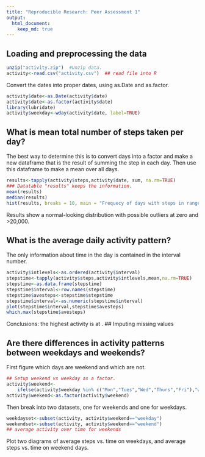 ```yaml
---
title: "Reproducible Research: Peer Assessment 1"
output: 
  html_document:
    keep_md: true
---
```



## Loading and preprocessing the data

```r
unzip("activity.zip")  #Unzip data.
activity<-read.csv("activity.csv")  ## read file into R
```

Convert the dates into proper dates, using as.Date and as.factor.

```r
activity$date<-as.Date(activity$date)
activity$date<-as.factor(activity$date)
library(lubridate)
activity$weekday<-wday(activity$date, label=TRUE)
```
## What is mean total number of steps taken per day?
The best way to determine this is to convert days into a factor and make a new dataframe that is the result of summing the step in each day. Then use this dataframe to make a mean over all days.

```r
results<-tapply(activity$steps,activity$date, sum, na.rm=TRUE)
### Datatable "results" keeps the information.
mean(results)
median(results)
hist(results, breaks = 10, main = "Frequecy of days with steps in range")
```
Results show a normal-looking distribution with possible outliers at zero and >20,000. 

## What is the average daily activity pattern?
The only information about time in the day is contained in the interval number. 
```r
activity$intlevels<-as.ordered(activity$interval)
stepstime<-tapply(activity$steps,activity$intlevels,mean,na.rm=TRUE)
stepstime<-as.data.frame(stepstime)
stepstime$interval<-row.names(stepstime)
stepstime$avesteps<-stepstime$stepstime
stepstime$interval<-as.numeric(stepstime$interval)
plot(stepstime$interval,stepstime$avesteps)
which.max(stepstime$avesteps)
```
Conclusions: the highest activity is at .
## Imputing missing values



## Are there differences in activity patterns between weekdays and weekends?

First figure which days are weekend and which are not. 
```r
## Setup weekend vs weekday as a factor.
activity$weekend<-
    ifelse(activity$weekday %in% c("Mon","Tues","Wed","Thurs","Fri"),"weekday","weekend")
activity$weekend<-as.factor(activity$weekend)
```
Then break into two datasets, one for weekends and one for weekdays.
```r
weekdayset<-subset(activity, activity$weekend=="weekday")
weekendset<-subset(activity, activity$weekend=="weekend")
## average activity over time for weekends

```

Plot two diagrams of average steps vs. time on weekdays, and average steps vs. time on weekend days.



